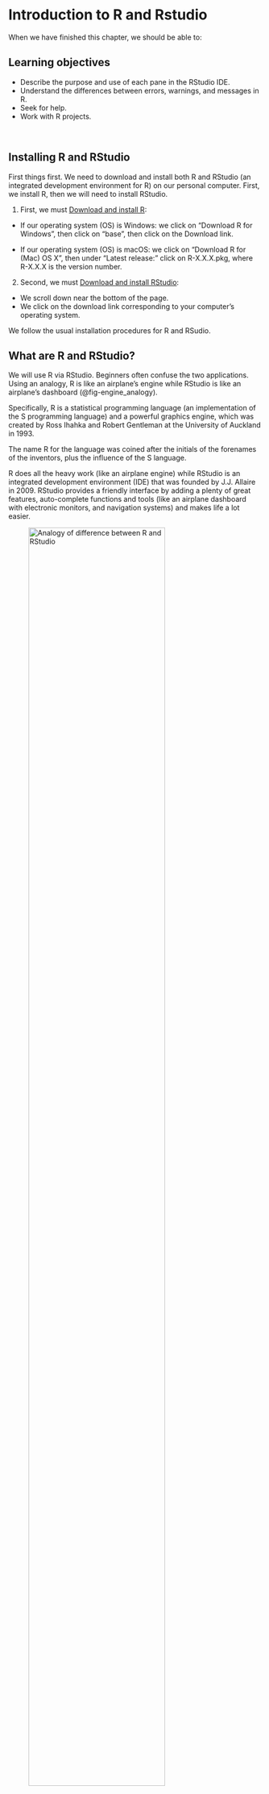 # Introduction to R and Rstudio {#sec-introduction}

When we have finished this chapter, we should be able to:

::: {.callout-caution icon="false"}
## Learning objectives

-   Describe the purpose and use of each pane in the RStudio IDE.
-   Understand the differences between errors, warnings, and messages in R.
-   Seek for help.
-   Work with R projects.
:::

 

## Installing R and RStudio

First things first. We need to download and install both R and RStudio (an integrated development environment for R) on our personal computer. First, we install R, then we will need to install RStudio.

1.  First, we must [Download and install R](https://cran.r-project.org/):

-   If our operating system (OS) is Windows: we click on "Download R for Windows", then click on "base", then click on the Download link.

-   If our operating system (OS) is macOS: we click on "Download R for (Mac) OS X", then under "Latest release:" click on R-X.X.X.pkg, where R-X.X.X is the version number.

2.  Second, we must [Download and install RStudio](https://www.rstudio.com/products/rstudio/download/):

-   We scroll down near the bottom of the page.
-   We click on the download link corresponding to your computer's operating system.

We follow the usual installation procedures for R and RSudio.

## What are R and RStudio?

We will use R via RStudio. Beginners often confuse the two applications. Using an analogy, R is like an airplane's engine while RStudio is like an airplane's dashboard (@fig-engine_analogy).

Specifically, R is a statistical programming language (an implementation of the S programming language) and a powerful graphics engine, which was created by Ross Ihahka and Robert Gentleman at the University of Auckland in 1993.

The name R for the language was coined after the initials of the forenames of the inventors, plus the influence of the S language.

R does all the heavy work (like an airplane engine) while RStudio is an integrated development environment (IDE) that was founded by J.J. Allaire in 2009. RStudio provides a friendly interface by adding a plenty of great features, auto-complete functions and tools (like an airplane dashboard with electronic monitors, and navigation systems) and makes life a lot easier.

![Analogy of difference between R and RStudio](images/engine_analogy.png){#fig-engine_analogy width="80%"}

After we install R and RStudio on our computer, we'll have two new programs (also called applications) we can open. In this textbook, we'll always work in **RStudio**.

::: callout-tip
## Why R Programming Language?

1.  R programming is used as a leading tool for machine learning, statistics, and data analysis. Objects, functions, and packages can easily be created by R.
2.  It's a platform-independent language. This means it can be applied to all operating systems.
3.  It's an open-source free language. That means anyone can install it in any organization without purchasing a license.
4.  R programming language is not only a statistic software but also allows us to integrate with other languages (C, C++). Thus, we can easily interact with many data sources and statistical tools.
5.  The R programming language has a vast community of users and it's growing day by day.
6.  R is currently one of the most requested programming languages in the Data Science job market that makes it the hottest trend nowadays.
:::

## Starting R & RStudio

After the RStudio installation is finished, click the RStudio icon ![](images/r_studio_icon.png){#fig-r_studio_icon width="5%"}

R starts automatically when we open RStudio [@fig-RStudio_panels] and we are greeted by **three panes**:

![RStudio Screenshot with Console on the left and Help tab in the bottom right.](images/RStudio_panels.png){#fig-RStudio_panels width="100%"}

The three main panes that divide the screen are:

1.  the large **Console pane** on the left runs R code.

2.  the workspace pane, which includes the Environment and History tabs, in the upper right.

    -   The **Environment tab** keeps track of the objects we create as we work with R (a major part of our tasks involves creating objects).

    -   The **History tab** tracks all of the commands that we have sent to the R console in the session.

3.  the Files/Plots/Packages/Help/Viewer pane in the lower right.

    -   The **Files tab** lets us create new folders (directories) on our computer, as well as copy, move, delete, or rename files.

    -   The **Plots tab** holds graphs and charts we generate from our data and during the analysis.

    -   The **Packages** tab lists of all the R packages installed on our hard drive and indicates whether or not they are currently loaded. We'll discuss packages in more detail in the next sections.

    -   The **Help tab**, provides links to search for help directly from our RStudio window.

    -   The **Viewer tab** in RStudio allows us to view local web content (e.g., to view an html table).

Throughout this textbook, we'll come to learn what purpose each of these panes serve.

::: callout-tip
## Command prompt  \>

The Console pane starts with information about the version number, license and contributors, and provides some guidance on how to get help. The last line is a **standard command prompt** (the greater than sign \> symbol) that indicates R is ready and expecting instructions to do something.
:::

 

Let's type `14 + 16` at the R command prompt and press `Enter`:

```r
14 + 16
```

So what happened?

Well, R gave us a response (output) to our input (`14 + 16`). That response came after we pressed the Enter key. It was `[1] 30`. It's clear that `30` is the answer to the `14 + 16`. However, what does the `[1]` mean? At this point we can pretty much ignore it, but technically it refers to the index of the first item on each line. (Sometimes R prints out many lines as an output. The number inside the brackets helps us figure out where in the sequence we are per line).

## R scripts

### Open a new R script

Usually, we do our programming by writing our code in script files. An R script (with the `.R` extension) is simply a text file in which our R code is stored, and then can be "sent" to the console, where R will execute it.

In the RStudio menu, we go to:

```mermaid
flowchart LR
  A[File] -.-> B(New File) -.-> C(R Script)
```

Another pane (Q1) is opened on the left above the interactive console [@fig-RStudio_4panels]. This is where we can write a length script with lots of lines of code, and save the file for future use.

![RStudio Screenshot with four panes.](images/RStudio_4panels.png){#fig-RStudio_4panels width="100%"}

Therefore, the RStudio window is divided into **four** panes (quadrants) that contain:

-   Q1 - code editor (script)
-   Q2 - console
-   Q3 - environment (workspace), history
-   Q4 - files, plots, packages, help, viewer (for local web content)

We can change the **shape** of the panes by either clicking the minimize or maximize buttons on the top right of each pane, or by clicking and dragging the middle of the borders of the windows.

The four panes might be in a different order that those in @fig-RStudio_4panels. If we'd like, we can change the **order** of the windows under RStudio preferences. We select from RStudio menu:

```mermaid
flowchart LR
  A[Tools] -.-> B(Global Options) -.-> C(Pane layout)
```

 

### Execute the code written in R script

Now, let's type `14 + 16` at a new R script and press the **run** button ![](images/run.png){#fig-run width="8%"}. The result is printed in the console:

![The script pane.](images/script.png){#fig-script width="100%"}

::: callout-tip
In `.R` script, we can execute our code line by line (by putting the cursor on the line) or selecting a chunk of lines (by highlighting the text) and pressing the **run** button in the source window. We can also run our selected code using the **keywboard shortcut `Ctrl + Enter`**.
:::

Comments can also be used to explain R code, and to make it more readable (it can also be used to prevent execution when testing alternative code). **Comments start with a `#`** . When executing the R-code, R will ignore anything that starts with #. It is considered good practice to comment our code when working in an `.R` script.

Keyboard Shortcut for commenting out/commenting in **multiple lines** at a time: **Control+Shift+C**

 

::: callout-tip
## Advantages writing our R code as an R script file

-   We can save and reuse our code
-   We can document our work (however, we can only include one-line comments and these must be prefixed with the hash symbol,  #)
-   We can share our work with others
-   We can move beyond writing one line of code at a time
:::

 

## Errors, warnings, and messages in R

Let's type the following at the R command prompt and press Enter:

```r
#| error: true
#| eval: false

hello
```

we get the following error:\
`r kableExtra::text_spec("Error: object ‘hello’ not found", color = "red")`

One thing that intimidates new R and RStudio users is how it reports errors, warnings, and messages. R reports errors, warnings, and messages in a glaring red font, which makes it seem like it is scolding us. However, seeing red text in the console is not always bad.

R will show red text in the console pane in three different situations:

-   **Errors:** When the red text is a legitimate error, it will be prefaced with "Error..." and try to explain what went wrong. Generally when there's an error, the code will not run.

-   **Warnings:** When the red text is a warning, it will be prefaced with "Warning:" and R will try to explain why there's a warning. Generally our code will still work, but with some caveats.

-   **Messages:** When the red text doesn't start with either "Error" or "Warning", it's just a friendly message.

Now, let's type the following:

```r
1 + 2 -
+
```

::: callout-important
## If a command is not complete then R will show a Plus sign (+) prompt

If an R command is not complete then R will show a plus sign (`+`) prompt on second and subsequent lines until the command syntax is correct (this means that we can type something to finish the command we are trying to execute). We can also hit the escape key (`ESC`) to cancel whatever command R is waiting for us to finish.
:::

## R Help resources

Before asking others for help, it's generally a good idea for us to try to help ourself. It is strongly recommended to learn how to use R's useful and extensive built-in help system which is an essential part of finding solutions to our R programming problems.

We can use the **`help()`** function or **`?`** help operator which provide access to the R documentation pages for a specific term. For example, if we want information for the `mean` we type the following commands (which give the same result):

```r
#| echo: true
#| eval: false

help(mean)
```

or

```r
#| echo: true
#| eval: false

?mean
```

![R help() function search for specific term such as `mean`](images/mean_help.png){#fig-mean_help width="80%"}

So, R tried to find something called `mean` (@fig-mean_help).

::: callout-tip
## Recall a previously typed command in console

In console to recall a previously typed commands use the up arrow key ($\uparrow$). To go between previously typed commands use the up and down arrow ($\downarrow$) keys. To modify or correct a command use the left ($\leftarrow$) and right arrow ($\rightarrow$) keys.
:::

Two question marks (**`??`**) will search R documentation for a phrase or term and it is a shortcut to `help.search()` function. So for example, let's say we want to search documentation for `linear regression` analysis. Keep in mind if our phrase is more than one word long, we must put it in quotation marks.

```r
#| echo: true
#| eval: false

??"linear regression"
```

To do a keyword search use the **`apropos()`** command with the keyword in double quotes, `"keyword"`, or single quote, `'keyword'`. For example:

```r
#| echo: true
#| eval: false

apropos("mean")
```

Use the **`example()`** command to run the examples at the end of the help for a function:

```r
example(mean)
```

RStudio also provides search box in the **"Help"** tab to make our life easier (@fig-RStudio_panels).

Like Google, but for R is the [RSeek.Org](https://rseek.org/). This is not included in R but is a great search engine built specifically for R-related queries.

Additionally, there are a lot of **on-line** resources that can help (e.g., [R-bloggers](https://www.r-bloggers.com/)). However, we must understand that blindly copying and pasting could be harmful and further it won't help us to learn and develop.

## Working with RStudio Projects

When we are working in R, the program needs to know where to find inputs and deliver outputs, and will look first in what is called a "working directory". Moreover, we want to organize all of the files for a given project in one folder, and that particular folder should be established as our working directory.

### Create a new RStudio Project

Keeping all the files associated with a project organized together -- input data, R scripts, documents and figures -- is such a wise and common practice that RStudio has built-in support for this via its projects. RStudio projects are associated with R working directories [@fig-create_project].

We can create an RStudio project:

-   In a new directory
-   In an existing directory where we already have R code and data
-   By cloning a version control (Git or Subversion) repository

Let's create one to use for the rest of this textbook. From the RStudio menu:

```mermaid
flowchart LR
  A[File] -.-> B(New Project)
```

The directory name we choose here will be the `project name`. We call it whatever we want (e.g., introR).

![RStudio projects are associated with R working directories](images/create_project.png){#fig-create_project width="80%"}

::: callout-important
## Store the RStudio Project somewhere sensible

We must think carefully in which **subdirectory** we will create the RStudio project. If we don't store it somewhere sensible, it will be hard to find it in the future!
:::

 

### RStudio Project folder structure

The files on our computer are organised into folders. RStudio Projects live in our computer's normal folders - they placemark the working directory of each analysis project. These project folders can be viewed or moved around the same way we normally work with files and folders on our computer.

The proposed RStudio Project should contain the following sub-folders [@fig-project_structure]:

-   data: data files of any kind, such as `.csv`, `.xlsx`, `.txt`, etc.
-   documents: documents of any formats, such as `.docx`, `.pdf`, .`tex`, `.Rmd`, etc.
-   figures: plots, diagrams, and other figures
-   scripts: all your R scripts and codes (`.R` extension)

Additionally, there are two important files in the project folder that are created automatically by Rstudio: `name_of_project.Rproj`, and `.Rhistory`:

-   `name_of_project.Rproj`: contains options and meta-data of the project (encoding, the number of spaces used for indentation, whether or not to restore a workspace with launch, etc) and can also be used as a shortcut for opening the project directly from the filesystem.

-   `.Rhistory`: contains a history of code executed

![Project folder structure](images/project_structure.png){#fig-project_structure width="80%"}

It is recommended to work with RStudio Projects. This enables us to switch between different projects without getting the data, scripts, or output files all mixed up. Everything gets read in or saved to the correct place. No more exporting a plot and then going through the various Documents, etc., folders on our computer trying to figure out where our plot might have been saved to. It got saved to the project folder.

## Quitting R & RStudio

When we quit RStudio we will be asked whether to save workspace with two options:

-   "Yes" -- Our current R workspace (containing the work that we have done) will be restored next time we open RStudio.
-   "No" -- We will start with a fresh R session next time we open RStudio. For now select "**No**" to prevent errors being carried over from previous sessions.
